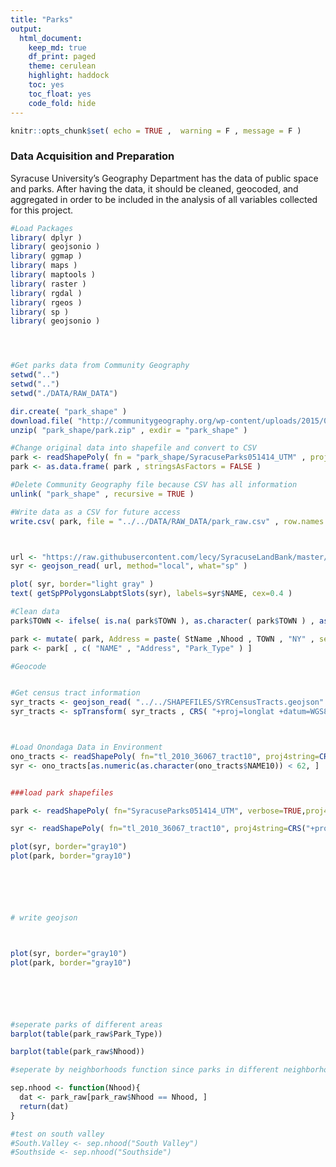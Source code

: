 ```yaml
---
title: "Parks"
output:
  html_document:
    keep_md: true
    df_print: paged
    theme: cerulean
    highlight: haddock
    toc: yes
    toc_float: yes
    code_fold: hide
---
```


```r
knitr::opts_chunk$set( echo = TRUE ,  warning = F , message = F )
```

### Data Acquisition and Preparation

Syracuse University's Geography Department has the data of public space and parks. After having the data, it should be cleaned, geocoded, and aggregated in order to be included in the analysis of all variables collected for this project. 

```r
#Load Packages
library( dplyr )
library( geojsonio )
library( ggmap )
library( maps )
library( maptools )
library( raster )
library( rgdal )
library( rgeos )
library( sp )
library( geojsonio )




#Get parks data from Community Geography
setwd("..")
setwd("..")
setwd("./DATA/RAW_DATA")

dir.create( "park_shape" )
download.file( "http://communitygeography.org/wp-content/uploads/2015/09/SyracuseParks051414_UTM.zip" , "park_shape/park.zip" )
unzip( "park_shape/park.zip" , exdir = "park_shape" )

#Change original data into shapefile and convert to CSV
park <- readShapePoly( fn = "park_shape/SyracuseParks051414_UTM" , proj4string = CRS( "+proj=longlat +datum=WGS84" ) )
park <- as.data.frame( park , stringsAsFactors = FALSE )

#Delete Community Geography file because CSV has all information
unlink( "park_shape" , recursive = TRUE )

#Write data as a CSV for future access
write.csv( park, file = "../../DATA/RAW_DATA/park_raw.csv" , row.names = FALSE )



url <- "https://raw.githubusercontent.com/lecy/SyracuseLandBank/master/SHAPEFILES/syr_neighborhoods.geojson"
syr <- geojson_read( url, method="local", what="sp" )

plot( syr, border="light gray" )
text( getSpPPolygonsLabptSlots(syr), labels=syr$NAME, cex=0.4 )

```



```r
#Clean data
park$TOWN <- ifelse( is.na( park$TOWN ), as.character( park$TOWN ) , as.character( park$TOWN ) )

park <- mutate( park, Address = paste( StName ,Nhood , TOWN , "NY" , sep = ", " ) )
park <- park[ , c( "NAME" , "Address", "Park_Type" ) ]

#Geocode


#Get census tract information
syr_tracts <- geojson_read( "../../SHAPEFILES/SYRCensusTracts.geojson" , method="local" , what="sp" )
syr_tracts <- spTransform( syr_tracts , CRS( "+proj=longlat +datum=WGS84" ) )



#Load Onondaga Data in Environment
ono_tracts <- readShapePoly( fn="tl_2010_36067_tract10", proj4string=CRS("+proj=longlat +datum=WGS84") )
syr <- ono_tracts[as.numeric(as.character(ono_tracts$NAME10)) < 62, ]


###load park shapefiles

park <- readShapePoly( fn="SyracuseParks051414_UTM", verbose=TRUE,proj4string=CRS("+proj=longlat +datum=WGS84") )

syr <- readShapePoly( fn="tl_2010_36067_tract10", proj4string=CRS("+proj=longlat +datum=WGS84") )

plot(syr, border="gray10")
plot(park, border="gray10")







```





```r


# write geojson



plot(syr, border="gray10")
plot(park, border="gray10")






#seperate parks of different areas
barplot(table(park_raw$Park_Type))

barplot(table(park_raw$Nhood))

#seperate by neighborhoods function since parks in different neighborhood might have different effect on house value

sep.nhood <- function(Nhood){
  dat <- park_raw[park_raw$Nhood == Nhood, ]
  return(dat)
}

#test on south valley
#South.Valley <- sep.nhood("South Valley")
#Southside <- sep.nhood("Southside")

```


